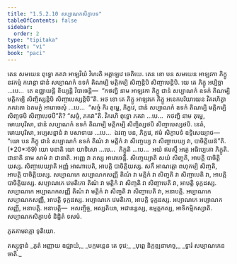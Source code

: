 ```yaml
---
title: "1.5.2.10 សប្បាណកសិក្ខាបទ"
tableOfContents: false
sidebar:
  order: 2
type: "tipitaka"
basket: "vi"
book: "paci"
---
```



<DynamicBreadcrumb />

<Division number="139" book="paci">

<Paragraph number="473" book="paci">
តេន សមយេន ពុទ្ធោ ភគវា អាឡវិយំ វិហរតិ អគ្គាឡវេ ចេតិយេ. តេន ខោ បន សមយេន អាឡវកា ភិក្ខូ នវកម្មំ ករោន្តា ជានំ សប្បាណកំ ឧទកំ តិណម្បិ មត្តិកម្បិ សិញ្ចន្តិបិ សិញ្ចាបេន្តិបិ. យេ តេ ភិក្ខូ អប្បិច្ឆា …បេ…  តេ ឧជ្ឈាយន្តិ ខិយ្យន្តិ វិបាចេន្តិ—  “កថញ្ហិ នាម អាឡវកា ភិក្ខូ ជានំ សប្បាណកំ ឧទកំ តិណម្បិ មត្តិកម្បិ សិញ្ចិស្សន្តិបិ សិញ្ចាបេស្សន្តិបី”តិ. អថ ខោ តេ ភិក្ខូ អាឡវកេ ភិក្ខូ អនេកបរិយាយេន វិគរហិត្វា ភគវតោ ឯតមត្ថំ អារោចេសុំ …បេ…  “សច្ចំ កិរ តុម្ហេ, ភិក្ខវេ, ជានំ សប្បាណកំ ឧទកំ តិណម្បិ មត្តិកម្បិ សិញ្ចថបិ សិញ្ចាបេថបី”តិ? “សច្ចំ, ភគវា”តិ. វិគរហិ ពុទ្ធោ ភគវា …បេ…  កថញ្ហិ នាម តុម្ហេ, មោឃបុរិសា, ជានំ សប្បាណកំ ឧទកំ តិណម្បិ មត្តិកម្បិ សិញ្ចិស្សថបិ សិញ្ចាបេស្សថបិ. នេតំ, មោឃបុរិសា, អប្បសន្នានំ វា បសាទាយ …បេ…  ឯវញ្ច បន, ភិក្ខវេ, ឥមំ សិក្ខាបទំ ឧទ្ទិសេយ្យាថ—
</Paragraph>

</Division>
<Division number="140" book="paci">

<Paragraph number="474" book="paci">
<Emphasis>“យោ បន ភិក្ខុ ជានំ សប្បាណកំ ឧទកំ តិណំ វា មត្តិកំ វា សិញ្ចេយ្យ វា សិញ្ចាបេយ្យ វា, បាចិត្តិយន៑”</Emphasis>តិ. (*20*:<Emphasis>69</Emphasis>)
</Paragraph>

</Division>
<Division number="141" book="paci">

<Paragraph number="475" book="paci">
<Emphasis>យោ បនា</Emphasis>តិ យោ យាទិសោ …បេ…  <Emphasis>ភិក្ខូ</Emphasis>តិ …បេ…  អយំ ឥមស្មឹ អត្ថេ អធិប្បេតោ ភិក្ខូតិ.
</Paragraph>

<Paragraph number="476" book="paci">
<Emphasis>ជានាតិ</Emphasis> នាម សាមំ វា ជានាតិ. អញ្ញេ វា តស្ស អារោចេន្តិ.
</Paragraph>

<Paragraph number="477" book="paci">
<Emphasis>សិញ្ចេយ្យា</Emphasis>តិ សយំ សិញ្ចតិ, អាបត្តិ បាចិត្តិយស្ស.
</Paragraph>

<Paragraph number="478" book="paci">
<Emphasis>សិញ្ចាបេយ្យា</Emphasis>តិ អញ្ញំ អាណាបេតិ, អាបត្តិ បាចិត្តិយស្ស. សកឹ អាណត្តោ ពហុកម្បិ សិញ្ចតិ, អាបត្តិ បាចិត្តិយស្ស.
</Paragraph>

</Division>
<Division number="142" book="paci">

<Paragraph number="479" book="paci">
សប្បាណកេ សប្បាណកសញ្ញី តិណំ វា មត្តិកំ វា សិញ្ចតិ វា សិញ្ចាបេតិ វា, អាបត្តិ បាចិត្តិយស្ស. សប្បាណកេ វេមតិកោ តិណំ វា មត្តិកំ វា សិញ្ចតិ វា សិញ្ចាបេតិ វា, អាបត្តិ ទុក្កដស្ស. សប្បាណកេ អប្បាណកសញ្ញី តិណំ វា មត្តិកំ វា សិញ្ចតិ វា សិញ្ចាបេតិ វា, អនាបត្តិ. អប្បាណកេ សប្បាណកសញ្ញី, អាបត្តិ ទុក្កដស្ស. អប្បាណកេ វេមតិកោ, អាបត្តិ ទុក្កដស្ស. អប្បាណកេ អប្បាណកសញ្ញី, អនាបត្តិ.
</Paragraph>

</Division>
<Division number="143" book="paci">

<Paragraph number="480" book="paci">
អនាបត្តិ—  អសញ្ចិច្ច, អស្សតិយា, អជានន្តស្ស, ឧម្មត្តកស្ស, អាទិកម្មិកស្សាតិ.

</Paragraph>
</Division>

<Paragraph number="481" type="center" book="paci">
សប្បាណកសិក្ខាបទំ និដ្ឋិតំ ទសមំ.

  
ភូតគាមវគ្គោ ទុតិយោ.



</Paragraph>

<Paragraph number="482" type="center" book="paci">
តស្សុទ្ទានំ


</Paragraph>

<Paragraph number="483" type="verses" book="paci">
_ភូតំ អញ្ញាយ ឧជ្ឈាយំ,_  
_បក្កមន្តេន តេ ទុវេ;_  
_បុព្ពេ និក្កឌ្ឍនាហច្ច,_  
_ទ្វារំ សប្បាណកេន ចាតិ._
</Paragraph>